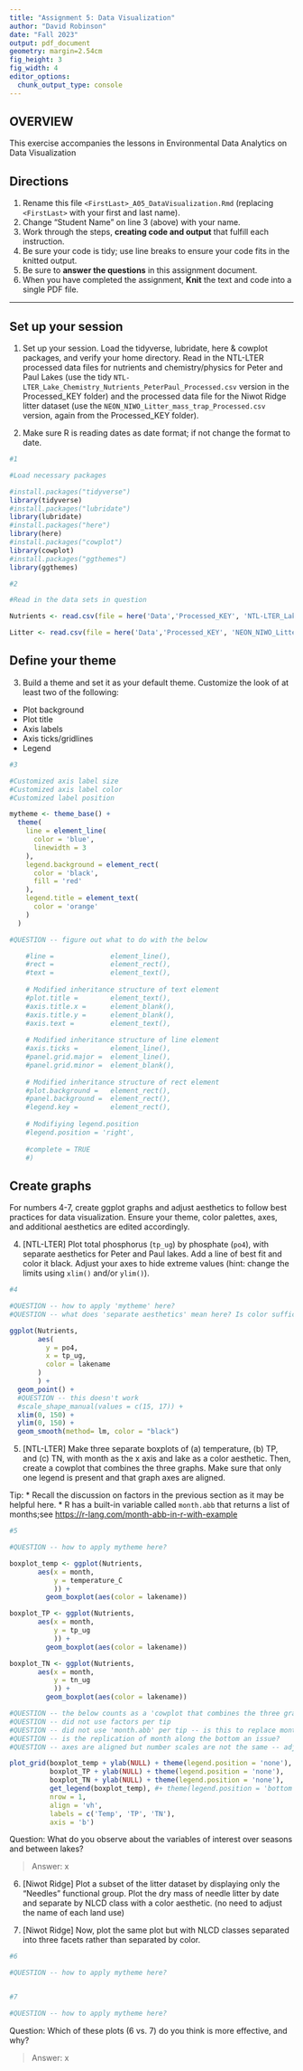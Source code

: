 ```yaml
---
title: "Assignment 5: Data Visualization"
author: "David Robinson"
date: "Fall 2023"
output: pdf_document
geometry: margin=2.54cm
fig_height: 3
fig_width: 4
editor_options: 
  chunk_output_type: console
---
```


## OVERVIEW

This exercise accompanies the lessons in Environmental Data Analytics on Data Visualization 

## Directions
1.  Rename this file `<FirstLast>_A05_DataVisualization.Rmd` (replacing `<FirstLast>` with your first and last name).
2. Change "Student Name" on line 3 (above) with your name.
3. Work through the steps, **creating code and output** that fulfill each instruction.
4. Be sure your code is tidy; use line breaks to ensure your code fits in the knitted output.
5. Be sure to **answer the questions** in this assignment document.
6. When you have completed the assignment, **Knit** the text and code into a single PDF file.

---

## Set up your session 

1. Set up your session. Load the tidyverse, lubridate, here & cowplot packages, and verify your home directory. Read in the NTL-LTER processed data files for nutrients and chemistry/physics for Peter and Paul Lakes (use the tidy `NTL-LTER_Lake_Chemistry_Nutrients_PeterPaul_Processed.csv` version in the Processed_KEY folder) and the processed data file for the Niwot Ridge litter dataset (use the `NEON_NIWO_Litter_mass_trap_Processed.csv` version, again from the Processed_KEY folder). 

2. Make sure R is reading dates as date format; if not change the format to date.

```r
#1 

#Load necessary packages

#install.packages("tidyverse")
library(tidyverse)
#install.packages("lubridate")
library(lubridate)
#install.packages("here")
library(here)
#install.packages("cowplot")
library(cowplot)
#install.packages("ggthemes")
library(ggthemes)

#2 

#Read in the data sets in question

Nutrients <- read.csv(file = here('Data','Processed_KEY', 'NTL-LTER_Lake_Chemistry_Nutrients_PeterPaul_Processed.csv'), stringsAsFactors = T)

Litter <- read.csv(file = here('Data','Processed_KEY', 'NEON_NIWO_Litter_mass_trap_Processed.csv'), stringsAsFactors = T)

```
## Define your theme
3. Build a theme and set it as your default theme. Customize the look of at least two of the following: 
 * Plot background
 * Plot title
 * Axis labels
 * Axis ticks/gridlines
 * Legend

```r
#3

#Customized axis label size
#Customized axis label color
#Customized label position

mytheme <- theme_base() +
  theme(
    line = element_line(
      color = 'blue',
      linewidth = 3
    ),
    legend.background = element_rect(
      color = 'black',
      fill = 'red'
    ),
    legend.title = element_text(
      color = 'orange'
    )
  )

#QUESTION -- figure out what to do with the below

    #line =              element_line(),
    #rect =              element_rect(),
    #text =              element_text(),
    
    # Modified inheritance structure of text element
    #plot.title =        element_text(),
    #axis.title.x =      element_blank(),
    #axis.title.y =      element_blank(),
    #axis.text =         element_text(),
    
    # Modified inheritance structure of line element
    #axis.ticks =        element_line(),
    #panel.grid.major =  element_line(),
    #panel.grid.minor =  element_blank(),
    
    # Modified inheritance structure of rect element
    #plot.background =   element_rect(),
    #panel.background =  element_rect(),
    #legend.key =        element_rect(),
    
    # Modifiying legend.position
    #legend.position = 'right',
    
    #complete = TRUE
    #)

```

## Create graphs
For numbers 4-7, create ggplot graphs and adjust aesthetics to follow best practices for data visualization. Ensure your theme, color palettes, axes, and additional aesthetics are edited accordingly.

4. [NTL-LTER] Plot total phosphorus (`tp_ug`) by phosphate (`po4`), with separate aesthetics for Peter and Paul lakes. Add a line of best fit and color it black. Adjust your axes to hide extreme values (hint: change the limits using `xlim()` and/or `ylim()`).

```r
#4 

#QUESTION -- how to apply 'mytheme' here?
#QUESTION -- what does 'separate aesthetics' mean here? Is color sufficient? Also need to change the shape of the points?

ggplot(Nutrients,
       aes(
         y = po4,
         x = tp_ug,
         color = lakename
       )
       ) +
  geom_point() +
  #QUESTION -- this doesn't work
  #scale_shape_manual(values = c(15, 17)) +
  xlim(0, 150) +
  ylim(0, 150) +
  geom_smooth(method= lm, color = "black")


```


5. [NTL-LTER] Make three separate boxplots of (a) temperature, (b) TP, and (c) TN, with month as the x axis and lake as a color aesthetic. Then, create a cowplot that combines the three graphs. Make sure that only one legend is present and that graph axes are aligned. 

Tip:
* Recall the discussion on factors in the previous section as it may be helpful here. 
* R has a built-in variable called `month.abb` that returns a list of months;see <https://r-lang.com/month-abb-in-r-with-example>

```r
#5 

#QUESTION -- how to apply mytheme here?

boxplot_temp <- ggplot(Nutrients,
       aes(x = month,
           y = temperature_C
           )) +
         geom_boxplot(aes(color = lakename))

boxplot_TP <- ggplot(Nutrients,
       aes(x = month,
           y = tp_ug
           )) +
         geom_boxplot(aes(color = lakename))

boxplot_TN <- ggplot(Nutrients,
       aes(x = month,
           y = tn_ug
           )) +
         geom_boxplot(aes(color = lakename))

#QUESTION -- the below counts as a 'cowplot that combines the three graphs', correct?
#QUESTION -- did not use factors per tip
#QUESTION -- did not use 'month.abb' per tip -- is this to replace month numbers with names?
#QUESTION -- is the replication of month along the bottom an issue?
#QUESTION -- axes are aligned but number scales are not the same -- adjust?

plot_grid(boxplot_temp + ylab(NULL) + theme(legend.position = 'none'),
          boxplot_TP + ylab(NULL) + theme(legend.position = 'none'),
          boxplot_TN + ylab(NULL) + theme(legend.position = 'none'),
          get_legend(boxplot_temp), #+ theme(legend.position = 'bottom'),
          nrow = 1, 
          align = 'vh', 
          labels = c('Temp', 'TP', 'TN'), 
          axis = 'b')

```

Question: What do you observe about the variables of interest over seasons and between lakes? 

> Answer: 
x

6. [Niwot Ridge] Plot a subset of the litter dataset by displaying only the "Needles" functional group. Plot the dry mass of needle litter by date and separate by NLCD class with a color aesthetic. (no need to adjust the name of each land use)

7. [Niwot Ridge] Now, plot the same plot but with NLCD classes separated into three facets rather than separated by color. 

```r
#6

#QUESTION -- how to apply mytheme here?


#7

#QUESTION -- how to apply mytheme here?


```
Question: Which of these plots (6 vs. 7) do you think is more effective, and why? 

> Answer:
x